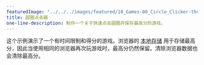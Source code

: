 ---
featuredImage: "../../../images/featured/10_Games-00_Circle_Clicker-thumbnail.png"
title: 圆圈点击器
one-line-description: 制作一个关于快速点击圆圈并保存最高分的游戏。
---

这个示例演示了一个有时间限制和得分的游戏。浏览器的
<a href="https://developer.mozilla.org/en-US/docs/Web/API/Window/localStorage" target="_blank">本地存储</a>
用于存储最高分，因此当使用相同的浏览器再次玩游戏时，最高分仍然保留。清除浏览器数据也会清除最高分。

